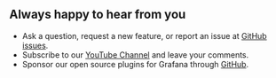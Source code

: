 ## Always happy to hear from you

- Ask a question, request a new feature, or report an issue at [GitHub issues](https://github.com/volkovlabs/business-media/issues).
- Subscribe to our [YouTube Channel](https://youtube.com/@volkovlabs) and leave your comments.
- Sponsor our open source plugins for Grafana through [GitHub](https://github.com/sponsors/VolkovLabs).
